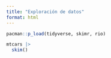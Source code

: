 ```yaml
---
title: "Exploración de datos"
format: html
---
```


```r
pacman::p_load(tidyverse, skimr, rio)
```


```r
mtcars |> 
  skim()
```

